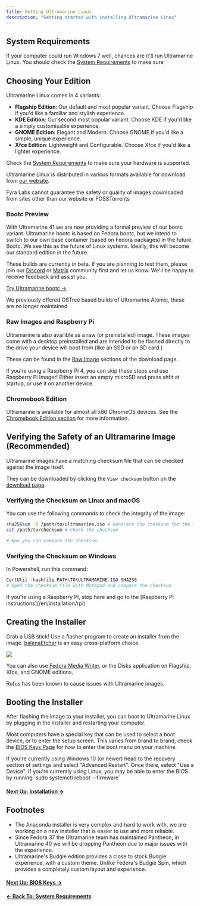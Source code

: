 ---
title: Getting Ultramarine Linux
description: "Getting started with installing Ultramarine Linux"
---


## System Requirements

If your computer could run Windows 7 well, chances are it'll run Ultramarine Linux. You should check the [System Requirements](/en/hardware/requirements) to make sure

## Choosing Your Edition

Ultramarine Linux comes in 4 variants:

- **Flagship Edition**: Our default and most popular variant. Choose Flagship if you'd like a familiar and stylish experience.
- **KDE Edition**: Our second most popular variant. Choose KDE if you'd like a simply customisable experience.
- **GNOME Edition**: Elegant and Modern. Choose GNOME if you'd like a simple, unique experience.
- **Xfce Edition**: Lightweight and Configurable. Choose Xfce if you'd like a lighter experience.

Check the [System Requirements](/en/hardware/requirements) to make sure your hardware is supported.

Ultramarine Linux is distributed in various formats available for download from [our website](https://ultramarine-linux.org).

<Alert type="warning">
  Fyra Labs cannot guarantee the safety or quality of images downloaded from
  sites other than our website or FOSSTorrents
</Alert>

### Bootc Preview

With Ultramarine 41 we are now providing a formal preview of our bootc variant. Ultramarine bootc is based on Fedora bootc, but we intend to switch to our own base container (based on Fedora packages) in the future.
Bootc. We see this as the future of Linux systems. Ideally, this will become our standard edition in the future.

These builds are currently in beta. If you are planning to test them, please join our [Discord](https://fyralabs.com/discord) or [Matrix](https://fyralabs.com/matrix) community first and let us know. We'll be happy to receive feedback and assist you.

[Try Ultramarine bootc →](todo)

We previously offered OSTree based builds of Ultramarine Atomic, these are no longer maintained.

### Raw Images and Raspberry Pi

Ultramarine is also availible as a raw (or preinstalled) image. These images come with a desktop preinstalled and are intended to be flashed directly to the drive your device will boot from (like an SSD or an SD card.)

These can be found in the [Raw Image](https://images.fyralabs.com/images/ultramarine/41/) sections of the download page.

<Alert type="info">
  If you're using a Raspberry Pi 4, you can skip these steps and use Raspberry
  Pi Imager! Either insert an empty microSD and press shfit at startup, or use
  it on another device.
</Alert>

### Chromebook Edition

Ultramarine is available for almost all x86 ChromeOS devices. See the [Chromebook Edition section](/en/chromebook/chromebook) for more information.

## Verifying the Safety of an Ultramarine Image (Recommended)

Ultramarine images have a matching checksum file that can be checked against the image itself.

They can be downloaded by clicking the `View checksum` button on the [download page](https://ultramarine-linux.org/download/).

### Verifying the Checksum on Linux and macOS

You can use the following commands to check the integrity of the image:

```bash
sha256sum -b /path/to/ultramarine.iso # Generate the checksum for the image
cat /path/to/checksum # Check the checksum

# Now you can compare the checksum
```

### Verifying the Checksum on Windows

In Powershell, run this command:

```powershell
CertUtil -hashfile PATH\TO\ULTRAMARINE.ISO SHA256
# Open the checksum file with Notepad and compare the checksum
```

<Alert type="info">
  If you're using a Raspberry Pi, stop here and go to the [Raspberry Pi
  instructions](/en/installation/rpi)
</Alert>

## Creating the Installer

Grab a USB stick! Use a flasher program to create an installer from the image. [balenaEtcher](https://www.balena.io/etcher/) is an easy cross-platform choice.

![](/assets/balenaetcher.png)

You can also use [Fedora Media Writer](https://github.com/FedoraQt/MediaWriter), or the Disks application on Flagship, Xfce, and GNOME editions.

<Alert type="info">
  Rufus has been known to cause issues with Ultramarine images.
</Alert>

## Booting the Installer

After flashing the image to your installer, you can boot to Ultramarine Linux by plugging in the installer and restarting your computer.

Most computers have a special key that can be used to select a boot device, or to enter the setup screen. This varies from brand to brand, check the [BIOS Keys Page](/en/hardware/bioskeys) for how to enter the boot menu on your machine.

<Alert type="info">
  If you're currently using Windows 10 (or newer) head to the recovery section
  of settings and select "Advanced Restart". Once there, select "Use a Device".
</Alert>

<Alert type="info">
  If you're currently using Linux, you may be able to enter the BIOS by running
  `sudo systemctl reboot --firmware`
</Alert>

#### [Next Up: Installation →](/en/installation/installation)

## Footnotes

- The Anaconda installer is very complex and hard to work with, we are working on a new installer that is easier to use and more reliable.
- Since Fedora 37 the Ultramarine team has maintained Pantheon, in Ultramarine 40 we will be dropping Pantheon due to major issues with the experience.
- Ultramarine's Budgie edition provides a close to stock Budgie experience, with a custom theme. Unlike Fedora's Budgie Spin, which provides a completely custom layout and experience.

#### [Next Up: BIOS Keys →](/en/setup/bioskeys)

#### [← Back To: System Requirements](/en/setup/requirements)

